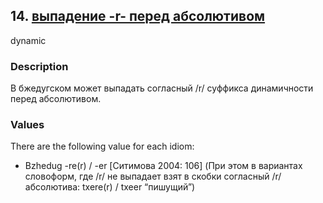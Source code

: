 ## 14. <a href =  'https://agricolamz.github.io/The_Circassian_Isoglosses_Database/14.html'>выпадение -r- перед абсолютивом</a>
dynamic

### Description

В бжедугском может выпадать согласный /r/ суффикса динамичности перед абсолютивом.

### Values
There are the following value for each idiom:

* Bzhedug  -re(r) / -er [Ситимова 2004: 106] (При этом в вариантах словоформ, где /r/ не выпадает взят в скобки согласный /r/ абсолютива: txere(r) / txeer "пишущий")

